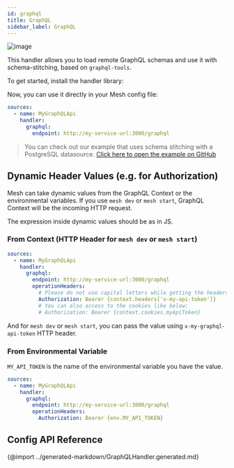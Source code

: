 ```yaml
---
id: graphql
title: GraphQL
sidebar_label: GraphQL
---
```

![image](https://user-images.githubusercontent.com/20847995/79219047-333ccb00-7e5a-11ea-9fce-57ff137ba924.png)

This handler allows you to load remote GraphQL schemas and use it with schema-stitching, based on `graphql-tools`.

To get started, install the handler library:

<PackageInstall packages="@graphql-mesh/graphql" />

Now, you can use it directly in your Mesh config file:

```yml
sources:
  - name: MyGraphQLApi
    handler:
      graphql:
        endpoint: http://my-service-url:3000/graphql
```

> You can check out our example that uses schema stitching with a PostgreSQL datasource.
[Click here to open the example on GitHub](https://github.com/Urigo/graphql-mesh/tree/master/examples/postgres-geodb)

## Dynamic Header Values (e.g. for Authorization)

Mesh can take dynamic values from the GraphQL Context or the environmental variables. If you use `mesh dev` or `mesh start`, GraphQL Context will be the incoming HTTP request.

The expression inside dynamic values should be as in JS.

### From Context (HTTP Header for `mesh dev` or `mesh start`)

```yml
sources:
  - name: MyGraphQLApi
    handler:
      graphql:
        endpoint: http://my-service-url:3000/graphql
        operationHeaders:
          # Please do not use capital letters while getting the headers
          Authorization: Bearer {context.headers['x-my-api-token']}
          # You can also access to the cookies like below;
          # Authorization: Bearer {context.cookies.myApiToken}
```

And for `mesh dev` or `mesh start`, you can pass the value using `x-my-graphql-api-token` HTTP header.

### From Environmental Variable

`MY_API_TOKEN` is the name of the environmental variable you have the value.

```yml
sources:
  - name: MyGraphQLApi
    handler:
      graphql:
        endpoint: http://my-service-url:3000/graphql
        operationHeaders:
          Authorization: Bearer {env.MY_API_TOKEN}
```

## Config API Reference

{@import ../generated-markdown/GraphQLHandler.generated.md}
